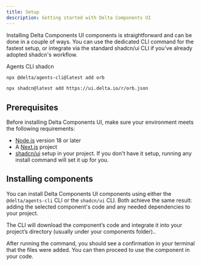 ```yaml
---
title: Setup
description: Getting started with Delta Components UI
---
```


Installing Delta Components UI components is straightforward and can be done in a couple of ways. You can use the dedicated CLI command for the fastest setup, or integrate via the standard shadcn/ui CLI if you've already adopted shadcn's workflow.

<Tabs defaultValue="delta">

<TabsList>
  <TabsTrigger value="delta">Agents CLI</TabsTrigger>
  <TabsTrigger value="shadcn">shadcn</TabsTrigger>
</TabsList>

<TabsContent value="delta">

```bash
npx @delta/agents-cli@latest add orb
```

</TabsContent>

<TabsContent value="shadcn">

```bash
npx shadcn@latest add https://ui.delta.io/r/orb.json
```

</TabsContent>

</Tabs>

## Prerequisites

Before installing Delta Components UI, make sure your environment meets the following requirements:

- [Node.js](https://nodejs.org/) version 18 or later
- A [Next.js](https://nextjs.org/) project
- [shadcn/ui](https://ui.shadcn.com/) setup in your project. If you don't have it setup, running any install command will set it up for you.

## Installing components

You can install Delta Components UI components using either the `@delta/agents-cli` CLI or the `shadcn/ui` CLI. Both achieve the same result: adding the selected component's code and any needed dependencies to your project.

The CLI will download the component’s code and integrate it into your project’s directory (usually under your components folder)..

After running the command, you should see a confirmation in your terminal that the files were added. You can then proceed to use the component in your code.
